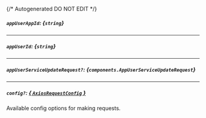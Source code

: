{/* Autogenerated DO NOT EDIT  */}

##### `appUserAppId`: *{`string`}*

---
##### `appUserId`: *{`string`}*

---
##### `appUserServiceUpdateRequest?`: *{`components.AppUserServiceUpdateRequest`}*
<Collapsible openLabel={Labels.showProperties} closeLabel={Labels.hideProperties}>
    <AppUserServiceUpdateRequest/>
</Collapsible>

---
##### `config?`: [*{ `AxiosRequestConfig` }*](https://axios-http.com/docs/req_config)
Available config options for making requests.


